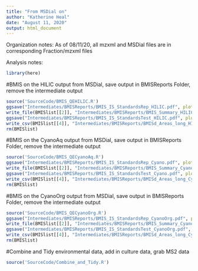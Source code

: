 ```yaml
---
title: "From MSDial on"
author: "Katherine Heal"
date: "August 11, 2020"
output: html_document
---
```

Organization notes:
As of 08/11/20, all mzxml and MSDial files are in corresponding Fraction/mzxml files 

Analysis notes:

```r
library(here)
```

#BMIS on the HILIC output from MSDial, save output in BMISReports Folder, remove the intermediate output
```r
source('SourceCode/BMIS_QEHILIC.R')
ggsave("Intermediates/BMISReports/BMIS_IS_StandardsRep_HILIC.pdf", plot = BMISlist[[1]], device = "pdf", width = 10, height = 10, units = "in")
write_file(BMISlist[[2]], "Intermediates/BMISReports/BMIS_Summary_HILIC.txt")
ggsave("Intermediates/BMISReports/BMIS_IS_StandardsTest_HILIC.pdf", plot = BMISlist[[3]], device = "pdf", width = 10, height = 10, units = "in")
write_csv(BMISlist[[4]], "Intermediates/BMISReports/BMISd_Areas_long_HILIC.csv")
rm(BMISlist)
```

#BMIS on the CyanoAq output from MSDial, save output in BMISReports Folder, remove the intermediate output
```r
source('SourceCode/BMIS_QECyanoAq.R')
ggsave("Intermediates/BMISReports/BMIS_IS_StandardsRep_Cyano.pdf", plot = BMISlist[[1]], device = "pdf", width = 10, height = 10, units = "in")
write_file(BMISlist[[2]], "Intermediates/BMISReports/BMIS_Summary_Cyano.txt")
ggsave("Intermediates/BMISReports/BMIS_IS_StandardsTest_Cyano.pdf", plot = BMISlist[[3]], device = "pdf", width = 10, height = 10, units = "in")
write_csv(BMISlist[[4]], "Intermediates/BMISReports/BMISd_Areas_long_Cyano.csv")
rm(BMISlist)
```

#BMIS on the CyanoOrg output from MSDial, save output in BMISReports Folder, remove the intermediate output
```r
source('SourceCode/BMIS_QECyanoOrg.R')
ggsave("Intermediates/BMISReports/BMIS_IS_StandardsRep_CyanoOrg.pdf", plot = BMISlist[[1]], device = "pdf", width = 10, height = 10, units = "in")
write_file(BMISlist[[2]], "Intermediates/BMISReports/BMIS_Summary_CyanoOrg.txt")
ggsave("Intermediates/BMISReports/BMIS_IS_StandardsTest_CyanoOrg.pdf", plot = BMISlist[[3]], device = "pdf", width = 10, height = 10, units = "in")
write_csv(BMISlist[[4]], "Intermediates/BMISReports/BMISd_Areas_long_CyanoOrg.csv")
rm(BMISlist)
```


#Combine and Tidy environmental data, add in culture data, grab MS2 data
```r
source('SourceCode/Combine_and_Tidy.R')

```
